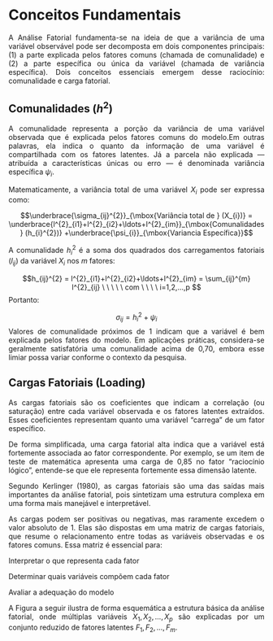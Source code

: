 
```{=html}
<style>
  body{text-align: justify}
</style>
  ```

# **Conceitos Fundamentais**

A Análise Fatorial fundamenta-se na ideia de que a variância de uma variável observável pode ser decomposta em dois componentes principais: (1) a parte explicada pelos fatores comuns (chamada de comunalidade) e (2) a parte específica ou única da variável (chamada de variância específica). Dois conceitos essenciais emergem desse raciocínio: comunalidade e carga fatorial.



## **Comunalidades ($h^{2}$)**
  
A comunalidade representa a porção da variância de uma variável observada que é explicada pelos fatores comuns do modelo.Em outras palavras, ela indica o quanto da informação de uma variável é compartilhada com os fatores latentes. Já a parcela não explicada — atribuída a características únicas ou erro — é denominada variância específica $\psi_{i}$.


Matematicamente, a variância total de uma variável $X_{i}$ pode ser expressa como:


$$\underbrace{\sigma_{ij}^{2}}_{\mbox{Variância total de } (X_{i})} = \underbrace{l^{2}_{i1}+l^{2}_{i2}+\ldots+l^{2}_{im}}_{\mbox{Comunalidades } (h_{i}^{2})}  +\underbrace{\psi_{i}}_{\mbox{Variancia Específica}}$$ 


A comunalidade $h_i^2$ é a soma dos quadrados dos carregamentos fatoriais ($l_{ij}$) da variável $X_i$ nos $m$ fatores:
  
  $$h_{ij}^{2} =  l^{2}_{i1}+l^{2}_{i2}+\ldots+l^{2}_{im} = \sum_{ij}^{m} l^{2}_{ij} \ \ \ \ \ com \ \ \ \ i=1,2,...,p $$
Portanto:
  
  $$ \sigma_{ij}  = h_{i}^{2} + \psi_{i}$$
Valores de comunalidade próximos de 1 indicam que a variável é bem explicada pelos fatores do modelo. Em aplicações práticas, considera-se geralmente satisfatória uma comunalidade acima de 0,70, embora esse limiar possa variar conforme o contexto da pesquisa.



## **Cargas Fatoriais (Loading)**
  
As cargas fatoriais são os coeficientes que indicam a correlação (ou saturação) entre cada variável observada e os fatores latentes extraídos. Esses coeficientes representam quanto uma variável “carrega” de um fator específico.

De forma simplificada, uma carga fatorial alta indica que a variável está fortemente associada ao fator correspondente. Por exemplo, se um item de teste de matemática apresenta uma carga de 0,85 no fator “raciocínio lógico”, entende-se que ele representa fortemente essa dimensão latente.

Segundo Kerlinger (1980), as cargas fatoriais são uma das saídas mais importantes da análise fatorial, pois sintetizam uma estrutura complexa em uma forma mais manejável e interpretável.

As cargas podem ser positivas ou negativas, mas raramente excedem o valor absoluto de 1. Elas são dispostas em uma matriz de cargas fatoriais, que resume o relacionamento entre todas as variáveis observadas e os fatores comuns. Essa matriz é essencial para:

Interpretar o que representa cada fator

Determinar quais variáveis compõem cada fator

Avaliar a adequação do modelo

A Figura a seguir ilustra de forma esquemática a estrutura básica da análise fatorial, onde múltiplas variáveis $X_1, X_2, ..., X_p$ são explicadas por um conjunto reduzido de fatores latentes $F_1, F_2, ..., F_m$.























